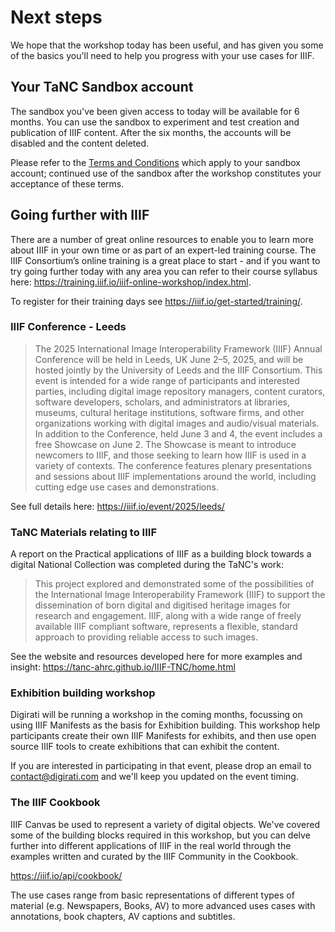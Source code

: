 # Next steps

We hope that the workshop today has been useful, and has given you some of the basics you'll need to help you progress with your use cases for IIIF.

## Your TaNC Sandbox account

The sandbox you've been given access to today will be available for 6 months. You can use the sandbox to experiment and test creation and publication of IIIF content. After the six months, the accounts will be disabled and the content deleted.

Please refer to the [Terms and Conditions](https://iiif-cloud.digirati.com/terms-and-conditions) which apply to your sandbox account; continued use of the sandbox after the workshop constitutes your acceptance of these terms.

## Going further with IIIF

There are a number of great online resources to enable you to learn more about IIIF in your own time or as part of an expert-led training course. The IIIF Consortium’s online training is a great place to start - and if you want to try going further today with any area you can refer to their course syllabus here: https://training.iiif.io/iiif-online-workshop/index.html.

To register for their training days see https://iiif.io/get-started/training/.

### IIIF Conference - Leeds

> The 2025 International Image Interoperability Framework (IIIF) Annual Conference will be held in Leeds, UK June 2–5, 2025, and will be hosted jointly by the University of Leeds and the IIIF Consortium. This event is intended for a wide range of participants and interested parties, including digital image repository managers, content curators, software developers, scholars, and administrators at libraries, museums, cultural heritage institutions, software firms, and other organizations working with digital images and audio/visual materials. In addition to the Conference, held June 3 and 4, the event includes a free Showcase on June 2. The Showcase is meant to introduce newcomers to IIIF, and those seeking to learn how IIIF is used in a variety of contexts. The conference features plenary presentations and sessions about IIIF implementations around the world, including cutting edge use cases and demonstrations.

See full details here: https://iiif.io/event/2025/leeds/

### TaNC Materials relating to IIIF

A report on the Practical applications of IIIF as a building block towards a digital National Collection was completed during the TaNC's work:

> This project explored and demonstrated some of the possibilities of the International Image Interoperability Framework (IIIF) to support the dissemination of born digital and digitised heritage images for research and engagement. IIIF, along with a wide range of freely available IIIF compliant software, represents a flexible, standard approach to providing reliable access to such images.

See the website and resources developed here for more examples and insight: https://tanc-ahrc.github.io/IIIF-TNC/home.html

### Exhibition building workshop

Digirati will be running a workshop in the coming months, focussing on using IIIF Manifests as the basis for Exhibition building. This workshop help participants create their own IIIF Manifests for exhibits, and then use open source IIIF tools to create exhibitions that can exhibit the content.

If you are interested in participating in that event, please drop an email to contact@digirati.com and we'll keep you updated on the event timing.

### The IIIF Cookbook

IIIF Canvas be used to represent a variety of digital objects. We've covered some of the building blocks required in this workshop, but you can delve further into different applications of IIIF in the real world through the examples written and curated by the IIIF Community in the Cookbook.

https://iiif.io/api/cookbook/

The use cases range from basic representations of different types of material (e.g. Newspapers, Books, AV) to more advanced uses cases with annotations, book chapters, AV captions and subtitles.
